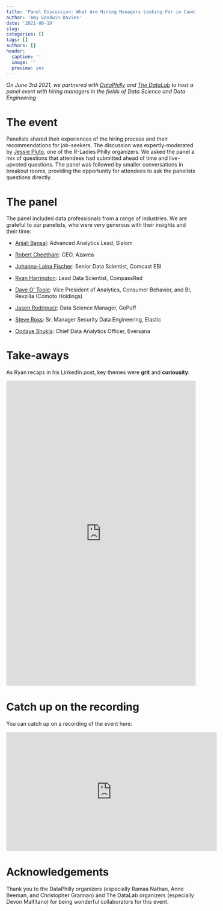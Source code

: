 ---
title: 'Panel Discussion: What Are Hiring Managers Looking For in Candidates?'
author: 'Amy Goodwin Davies'
date: '2021-06-19'
slug: 
categories: []
tags: []
authors: []
header:
  caption: ''
  image: ''
  preview: yes
---

*On June 3rd 2021, we partnered with [DataPhilly](https://www.meetup.com/DataPhilly/) and [The DataLab](https://www.meetup.com/TheDataLab/) to host a panel event with hiring managers in the fields of Data Science and Data Engineering*

# The event

Panelists shared their experiences of the hiring process and their recommendations for job-seekers. The discussion was expertly-moderated by [Jessie Pluto](https://www.linkedin.com/in/jessiepluto/), one of the R-Ladies Philly organizers. We asked the panel a mix of questions that attendees had submitted ahead of time and live-upvoted questions. The panel was followed by smaller conversations in breakout rooms, providing the opportunity for attendees to ask the panelists questions directly.

# The panel

The panel included data professionals from a range of industries. We are grateful to our panelists, who were very generous with their insights and their time:

* [Anjali Bansal](https://www.linkedin.com/in/anjalibansal/): Advanced Analytics Lead, Slalom

* [Robert Cheetham](https://www.linkedin.com/in/rcheetham/): CEO, Azavea

* [Johanna-Laina Fischer](https://www.linkedin.com/in/johanna-laina-fischer/): Senior Data Scientist, Comcast EBI

* [Ryan Harrington](https://www.linkedin.com/in/ryanmharrington/): Lead Data Scientist, CompassRed

* [Dave O' Toole](https://www.linkedin.com/in/daveotoole/): Vice President of Analytics, Consumer Behavior, and BI, Revzilla (Comoto Holdings)

* [Jason Rodriguez](https://www.linkedin.com/in/jason-rodriguez-95b23874/): Data Science Manager, GoPuff

* [Steve Ross](https://www.linkedin.com/in/steveaross/): Sr. Manager Security Data Engineering, Elastic

* [Oodaye Shukla](https://www.linkedin.com/in/oodaye-shukla/): Chief Data Analytics Officer, Eversana

# Take-aways

As Ryan recaps in his LinkedIn post, key themes were **grit** and **curiousity**:

<iframe src="https://www.linkedin.com/embed/feed/update/urn:li:share:6806583840916697089" height="809" width="504" frameborder="0" allowfullscreen="" title="Embedded post"></iframe>

# Catch up on the recording

You can catch up on a recording of the event here:

<iframe width="560" height="315" src="https://www.youtube.com/embed/VQZ3AogSdjM" title="YouTube video player" frameborder="0" allow="accelerometer; autoplay; clipboard-write; encrypted-media; gyroscope; picture-in-picture" allowfullscreen></iframe>

# Acknowledgements

Thank you to the DataPhilly organizers (especially Ramaa Nathan, Anne Beeman, and Christopher Grannan) and The DataLab organizers (especially Devon Malfitano) for being wonderful collaborators for this event.
